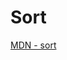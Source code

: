 # Sort

[MDN - sort](https://developer.mozilla.org/en-US/docs/Web/JavaScript/Reference/Global_Objects/Array/sort)

